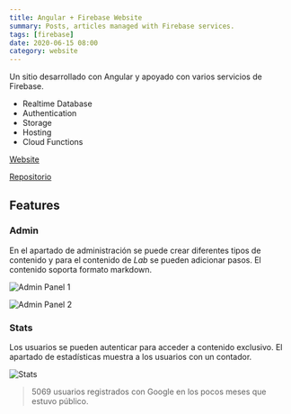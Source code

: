 ```yaml
---
title: Angular + Firebase Website
summary: Posts, articles managed with Firebase services.
tags: [firebase]
date: 2020-06-15 08:00
category: website
---
```


Un sitio desarrollado con Angular y apoyado con varios servicios de Firebase.

* Realtime Database
* Authentication
* Storage
* Hosting
* Cloud Functions


[Website](https://maksha-41f4f.web.app/)

[Repositorio](https://github.com/alvareztech/maksha-web)

## Features

### Admin

En el apartado de administración se puede crear diferentes tipos de contenido y para el contenido de _Lab_ se pueden adicionar pasos. El contenido soporta formato markdown.

![Admin Panel 1](/images/projects/admin1.png)

![Admin Panel 2](/images/projects/admin2.png)


### Stats

Los usuarios se pueden autenticar para acceder a contenido exclusivo. El apartado de estadísticas muestra a los usuarios con un contador.

![Stats](/images/projects/stats.png)

> 5069 usuarios registrados con Google en los pocos meses que estuvo público.
